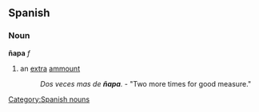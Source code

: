 == Spanish == 
=== Noun === 
'''ñapa''' ''f'' 
# an [[extra]] [[ammount]]
#: ''Dos veces mas de '''ñapa'''.'' - "Two more times for good measure."
[[Category:Spanish nouns]]